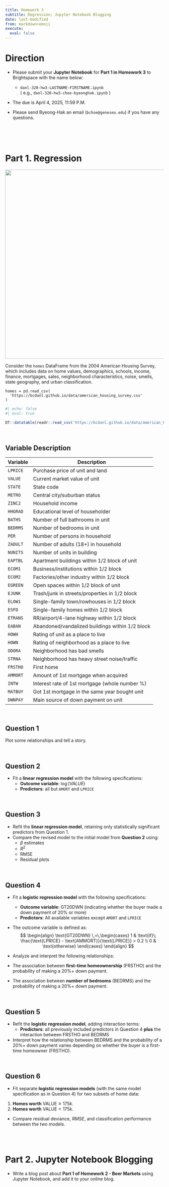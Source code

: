```yaml
---
title: Homework 3
subtitle: Regression; Jupyter Notebook Blogging
date: last-modified
from: markdown+emoji
execute: 
  eval: false
---
```


# Direction

- Please submit your **Jupyter Notebook** for **Part 1 in Homework 3** to Brightspace with the name below:

  - `danl-320-hw3-LASTNAME-FIRSTNAME.ipynb`\
  ( e.g., `danl-320-hw3-choe-byeonghak.ipynb` )

- The due is April 4, 2025, 11:59 P.M.

- Please send Byeong-Hak an email (`bchoe@geneseo.edu`) if you have any questions.

<br><br><br>




# Part 1. Regression


<p align="center">
  <img src="https://bcdanl.github.io/lec_figs/home-sold.png" width="600px">
</p>


Consider the `homes` DataFrame from the 2004 American Housing Survey, which includes data on home values, demographics, schools, income, finance, mortgages, sales, neighborhood characteristics, noise, smells, state geography, and urban classification.

```.python
homes = pd.read_csv(
  'https://bcdanl.github.io/data/american_housing_survey.csv'
)
```


```r
#| echo: false
#| eval: true

DT::datatable(readr::read_csv('https://bcdanl.github.io/data/american_housing_survey.csv'))
```


<br>

## Variable Description

| Variable | Description |
|----------|------------|
| `LPRICE`  | Purchase price of unit and land |
| `VALUE`   | Current market value of unit |
| `STATE`   | State code |
| `METRO`   | Central city/suburban status |
| `ZINC2`   | Household income |
| `HHGRAD`  | Educational level of householder |
| `BATHS`   | Number of full bathrooms in unit |
| `BEDRMS`  | Number of bedrooms in unit |
| `PER`     | Number of persons in household |
| `ZADULT`  | Number of adults (18+) in household |
| `NUNITS`  | Number of units in building |
| `EAPTBL`  | Apartment buildings within 1/2 block of unit |
| `ECOM1`   | Business/institutions within 1/2 block |
| `ECOM2`   | Factories/other industry within 1/2 block |
| `EGREEN`  | Open spaces within 1/2 block of unit |
| `EJUNK`   | Trash/junk in streets/properties in 1/2 block |
| `ELOW1`   | Single-family town/rowhouses in 1/2 block |
| `ESFD`    | Single-family homes within 1/2 block |
| `ETRANS`  | RR/airport/4-lane highway within 1/2 block |
| `EABAN`   | Abandoned/vandalized buildings within 1/2 block |
| `HOWH`    | Rating of unit as a place to live |
| `HOWN`    | Rating of neighborhood as a place to live |
| `ODORA`   | Neighborhood has bad smells |
| `STRNA`   | Neighborhood has heavy street noise/traffic |
| `FRSTHO`  | First home |
| `AMMORT`  | Amount of 1st mortgage when acquired |
| `INTW`    | Interest rate of 1st mortgage (whole number %) |
| `MATBUY`  | Got 1st mortgage in the same year bought unit |
| `DWNPAY`  | Main source of down payment on unit |

<br>


## Question 1
Plot some relationships and tell a story.

<br>

## Question 2
- Fit a **linear regression model** with the following specifications:
  - **Outcome variable**: $\log(VALUE)$
  - **Predictors**: all but `AMORT` and `LPRICE`

<br>

## Question 3
- Refit the **linear regression model**, retaining only statistically significant predictors from Question 1. 
- Compare the revised model to the initial model from **Question 2** using:
	-	$\beta$ estimates
	-	$R^2$
	-	RMSE
	-	Residual plots

<br>

## Question 4
- Fit a **logistic regression model** with the following specifications:
  - **Outcome variable**: $\text{GT20DWN}$ (indicating whether the buyer made a down payment of 20% or more)
  - **Predictors**: All available variables except `AMORT` and `LPRICE`

- The outcome variable is defined as:
$$
\begin{align}
\text{GT20DWN} \,=\,\begin{cases}
1 & \text{if}\; \frac{\text{LPRICE} - \text{AMMORT}}{\text{LPRICE}} > 0.2 \\
0 & \text{otherwise}
\end{cases}
\end{align}
$$

-	Analyze and interpret the following relationships:
  - The association between **first-time homeownership** ($\text{FRSTHO}$) and the probability of making a 20%+ down payment.
  - The association between **number of bedrooms** ($\text{BEDRMS}$) and the probability of making a 20%+ down payment.

<br>



## Question 5
- Refit the **logistic regression model**, adding interaction terms:
  - **Predictors**: all previously included predictors in Question 4 **plus** the interaction between $\text{FRSTHO}$ and $\text{BEDRMS}$
  
- Interpret how the relationship between $\text{BEDRMS}$ and the probability of a 20%+ down payment varies depending on whether the buyer is a first-time homeowner ($\text{FRSTHO}$). 

<br>



## Question 6
-	Fit separate **logistic regression models** (with the same model specification as in Question 4) for two subsets of home data:
  1. **Homes worth** $\text{VALUE} \geq 175k$.
  2. **Homes worth** $\text{VALUE} < 175k$.
- Compare residual deviance, $RMSE$, and classification performance between the two models.


<br><br>


# Part 2. Jupyter Notebook Blogging

- Write a blog post about **Part 1 of Homework 2 - Beer Markets** using Jupyter Notebook, and add it to your online blog.

<br>
